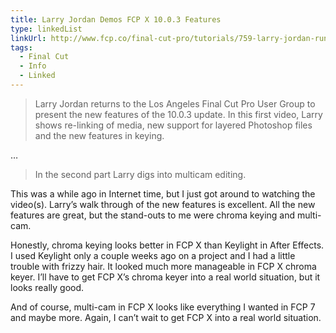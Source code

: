 ```yaml
---
title: Larry Jordan Demos FCP X 10.0.3 Features
type: linkedList
linkUrl: http://www.fcp.co/final-cut-pro/tutorials/759-larry-jordan-runs-us-through-the-new-1003-features-in-final-cut-pro-x
tags:
  - Final Cut
  - Info
  - Linked
---
```


> Larry Jordan returns to the Los Angeles Final Cut Pro User Group to present the new features of the 10.0.3 update. In this first video, Larry shows re-linking of media, new support for layered Photoshop files and the new features in keying.

…

> In the second part Larry digs into multicam editing.

This was a while ago in Internet time, but I just got around to watching the video(s). Larry’s walk through of the new features is excellent. All the new features are great, but the stand-outs to me were chroma keying and multi-cam.

Honestly, chroma keying looks better in FCP X than Keylight in After Effects. I used Keylight only a couple weeks ago on a project and I had a little trouble with frizzy hair. It looked much more manageable in FCP X chroma keyer. I’ll have to get FCP X’s chroma keyer into a real world situation, but it looks really good.

And of course, multi-cam in FCP X looks like everything I wanted in FCP 7 and maybe more. Again, I can’t wait to get FCP X into a real world situation.
